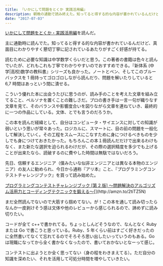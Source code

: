 ```yaml
---
title: 『いかにして問題をとくか 実践活用編』
description: 朝晩の通勤で読み終えた。知ってると得する的な内容が書かれているんだけど、真面目にわかりやすく懇切丁寧に記されているあたりがすごく好感が持てる。
date: "2017-07-03"
---
```


[いかにして問題をとくか・実践活用編](https://amzn.to/3qsv0w5)を読んだ。

主に通勤時に読んでた。知ってると得する的な内容が書かれているんだけど、真面目にわかりやすく懇切丁寧に記されているあたりがすごく好感が持てる。

読むために必要な知識は中学数学くらいだと思う。この著者の書籍は色々と読んでいたが、どれもこれも丁寧でわかりやすいのでおすすめできる。『新体系 (中学|高校)数学の教科書』シリーズも良かった。ノートとペン、そしてこのブルーバックスを 1 冊持ってゴロゴロしながら読んだり、問題を解いたりしていると 6,7 時間はあっという間に潰せる。

こういう優れた本に出会うたびに思うのが、読み手のことを考えた文章を組み立てること、ペルソナを置くことの難しさだ。プロの書き手は一言一句が織りなす文章を見て、そのバランスや影響度合いを図りながら文章を連ねていき、最終的に一つの作品にしている。文体、とでも言うのだろうか。

この本を読んだ経緯として、自分はコンピュータ・サイエンスに対しての知識が弱いという思いが常々あった。ロジカルに、スマートに、目の前の問題を一般化して解決していく。その工程をスムースにこなすために身につけるべきものを少しでも身につけておきたかった。もちろんこの本１冊読んだだけで出来るわけもなく、また新たな選択を迫られるわけだが、その際の選択精度を多少でも上げることが出来たなら、読破するのに費やした時間は無駄ではないだろう。

先日、信頼するエンジニア（僕みたいな似非エンジニアとは異なる本物のエンジニア）の友人に勧められ、今日から通称『アリ本』こと、『プログラミングコンテストチャレンジブック』を買って読み始めた。

[プログラミングコンテストチャレンジブック \[第 2 版\] ～問題解決のアルゴリズム活用力とコーディングテクニックを鍛える～](http://amzn.to/2tiTZ5N "http://amzn.to/2tiTZ5N")[](http://amzn.to/2tiTZ5N)

まだ全然読んでないので大筋すら掴めてない。が！この本を通して読み切ったらなんか一皮剥けそう感は文体や他のレビューから感じられるので、諦めずに読み切りたい。

コードが全て c++で書かれてる。ちょっとしんどそうなので、なんとなく Ruby または Go で書こうと思っている。Ruby、5 年くらい前はすごく好きだったのに全然書いてなくて忘れてるのでそろそろ思い出したいっていうのもある。Go は現職になってから全く書かなくなったので、書いておかないとなーって感じ。

コンテストに出ようとか全く思ってない（身の程をわきまえてる）。ただ自分の知識を深めたい、それを活用して可処分時間を増やしていきたい。

